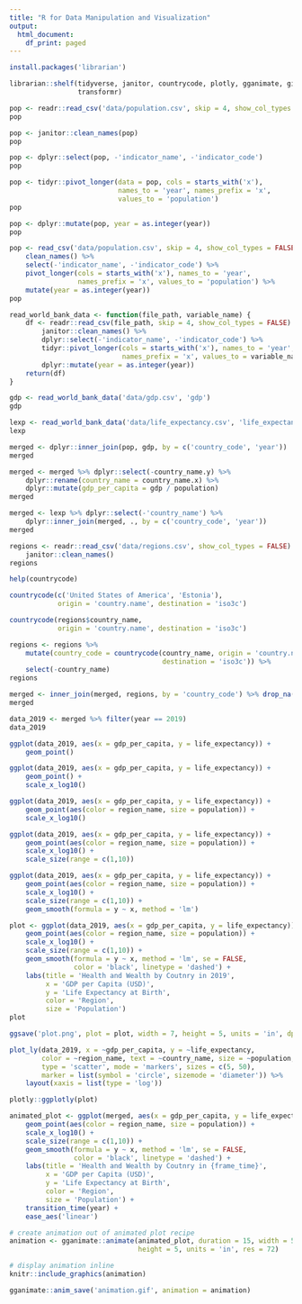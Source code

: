 ```yaml
---
title: "R for Data Manipulation and Visualization"
output:
  html_document:
    df_print: paged
---
```


```r
install.packages('librarian')
```

```r
librarian::shelf(tidyverse, janitor, countrycode, plotly, gganimate, gifski,
                 transformr)
```

```r
pop <- readr::read_csv('data/population.csv', skip = 4, show_col_types = FALSE)
pop
```

```r
pop <- janitor::clean_names(pop)
pop
```

```r
pop <- dplyr::select(pop, -'indicator_name', -'indicator_code')
pop
```

```r
pop <- tidyr::pivot_longer(data = pop, cols = starts_with('x'),
                           names_to = 'year', names_prefix = 'x',
                           values_to = 'population')
pop
```

```r
pop <- dplyr::mutate(pop, year = as.integer(year))
pop
```

```r
pop <- read_csv('data/population.csv', skip = 4, show_col_types = FALSE) %>%
    clean_names() %>%
    select(-'indicator_name', -'indicator_code') %>%
    pivot_longer(cols = starts_with('x'), names_to = 'year',
                 names_prefix = 'x', values_to = 'population') %>%
    mutate(year = as.integer(year))
pop
```

```r
read_world_bank_data <- function(file_path, variable_name) {
    df <- readr::read_csv(file_path, skip = 4, show_col_types = FALSE) %>%
        janitor::clean_names() %>%
        dplyr::select(-'indicator_name', -'indicator_code') %>%
        tidyr::pivot_longer(cols = starts_with('x'), names_to = 'year',
                            names_prefix = 'x', values_to = variable_name) %>%
        dplyr::mutate(year = as.integer(year))
    return(df)
}
```

```r
gdp <- read_world_bank_data('data/gdp.csv', 'gdp')
gdp
```

```r
lexp <- read_world_bank_data('data/life_expectancy.csv', 'life_expectancy')
lexp
```

```r
merged <- dplyr::inner_join(pop, gdp, by = c('country_code', 'year'))
merged
```

```r
merged <- merged %>% dplyr::select(-country_name.y) %>%
    dplyr::rename(country_name = country_name.x) %>%
    dplyr::mutate(gdp_per_capita = gdp / population)
merged
```

```r
merged <- lexp %>% dplyr::select(-'country_name') %>%
    dplyr::inner_join(merged, ., by = c('country_code', 'year'))
merged
```

```r
regions <- readr::read_csv('data/regions.csv', show_col_types = FALSE) %>%
    janitor::clean_names()
regions
```

```r
help(countrycode)
```

```r
countrycode(c('United States of America', 'Estonia'),
            origin = 'country.name', destination = 'iso3c')
```

```r
countrycode(regions$country_name,
            origin = 'country.name', destination = 'iso3c')
```

```r
regions <- regions %>%
    mutate(country_code = countrycode(country_name, origin = 'country.name',
                                      destination = 'iso3c')) %>%
    select(-country_name)
regions
```

```r
merged <- inner_join(merged, regions, by = 'country_code') %>% drop_na()
merged
```

```r
data_2019 <- merged %>% filter(year == 2019)
data_2019
```

```r
ggplot(data_2019, aes(x = gdp_per_capita, y = life_expectancy)) +
    geom_point()
```

```r
ggplot(data_2019, aes(x = gdp_per_capita, y = life_expectancy)) +
    geom_point() +
    scale_x_log10()
```

```r
ggplot(data_2019, aes(x = gdp_per_capita, y = life_expectancy)) +
    geom_point(aes(color = region_name, size = population)) +
    scale_x_log10()
```

```r
ggplot(data_2019, aes(x = gdp_per_capita, y = life_expectancy)) +
    geom_point(aes(color = region_name, size = population)) +
    scale_x_log10() +
    scale_size(range = c(1,10))
```

```r
ggplot(data_2019, aes(x = gdp_per_capita, y = life_expectancy)) +
    geom_point(aes(color = region_name, size = population)) +
    scale_x_log10() +
    scale_size(range = c(1,10)) +
    geom_smooth(formula = y ~ x, method = 'lm')
```

```r
plot <- ggplot(data_2019, aes(x = gdp_per_capita, y = life_expectancy)) +
    geom_point(aes(color = region_name, size = population)) +
    scale_x_log10() +
    scale_size(range = c(1,10)) +
    geom_smooth(formula = y ~ x, method = 'lm', se = FALSE,
                color = 'black', linetype = 'dashed') +
    labs(title = 'Health and Wealth by Coutnry in 2019',
         x = 'GDP per Capita (USD)',
         y = 'Life Expectancy at Birth',
         color = 'Region',
         size = 'Population')
plot
```

```r
ggsave('plot.png', plot = plot, width = 7, height = 5, units = 'in', dpi = 300)
```

```r
plot_ly(data_2019, x = ~gdp_per_capita, y = ~life_expectancy,
        color = ~region_name, text = ~country_name, size = ~population,
        type = 'scatter', mode = 'markers', sizes = c(5, 50),
        marker = list(symbol = 'circle', sizemode = 'diameter')) %>%
    layout(xaxis = list(type = 'log'))
```

```r
plotly::ggplotly(plot)
```

```r
animated_plot <- ggplot(merged, aes(x = gdp_per_capita, y = life_expectancy)) +
    geom_point(aes(color = region_name, size = population)) +
    scale_x_log10() +
    scale_size(range = c(1,10)) +
    geom_smooth(formula = y ~ x, method = 'lm', se = FALSE,
                color = 'black', linetype = 'dashed') +
    labs(title = 'Health and Wealth by Coutnry in {frame_time}',
         x = 'GDP per Capita (USD)',
         y = 'Life Expectancy at Birth',
         color = 'Region',
         size = 'Population') +
    transition_time(year) +
    ease_aes('linear')

# create animation out of animated plot recipe
animation <- gganimate::animate(animated_plot, duration = 15, width = 5, 
                                height = 5, units = 'in', res = 72)
```

```r
# display animation inline
knitr::include_graphics(animation)
```

```r
gganimate::anim_save('animation.gif', animation = animation)
```
